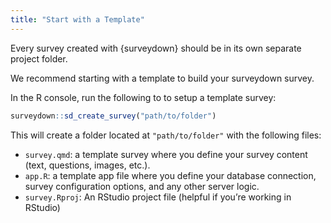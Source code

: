 ```yaml
---
title: "Start with a Template"
---
```


::: {.callout-important}
Every survey created with {surveydown} should be in its own separate project folder.
:::


We recommend starting with a template to build your surveydown survey.

In the R console, run the following to to setup a template survey:

```r
surveydown::sd_create_survey("path/to/folder")
```

This will create a folder located at `"path/to/folder"` with the following files:

- `survey.qmd`: a template survey where you define your survey content (text, questions, images, etc.).
- `app.R`: a template app file where you define your database connection, survey configuration options, and any other server logic.
- `survey.Rproj`: An RStudio project file (helpful if you're working in RStudio)
